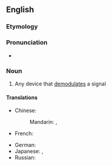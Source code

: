 ==English==

===Etymology===
{{suffix|en|demodulate|or}}

===Pronunciation===
* {{a|UK}} {{IPA|en|/dɪˈmɒdʃəleɪtə(ɹ)/}}

===Noun===
{{en-noun}}

# Any device that [[demodulate]]s a signal

====Translations====
{{trans-top|any device that demodulates a signal}}
* Chinese:
*: Mandarin: {{t|cmn|解調器|sc=Hani}}, {{t|cmn|解调器|tr=jiětiáoqì|sc=Hani}}
* French: {{t+|fr|démodulateur|m}}
{{trans-mid}}
* German: {{t|de|Demodulator|m}}
* Japanese: {{t|ja|復調器|tr=ふくちょうき, fukuchōki|sc=Jpan}}, {{t|ja|デモジュレータ|tr=demojurēta|sc=Jpan}}
* Russian: {{t+|ru|демодуля́тор|m}}
{{trans-bottom}}